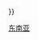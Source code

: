 {{Userbox
  |border-c = #CCCCFF
  |border-s = 1
  |id-c     = #fff
  |id-s     = 12box
  |id-fc    = #000
  |info-c   = white
  |info-s   = 9
  |info-fc  = black
  |id       = [[File:Southeast Asia (orthographic projection).svg|40px]]
  |info     = 這個用戶是'''[[Wikipedia:東南亞專題|東南亞專題]]'''的參與者。
  |usercategory = {{#ifeq:{{NAMESPACE}}|User|参与东南亚专题的维基人}}
}}<noinclude>
[[Category:專題用戶標誌模板|东南亚]]
</noinclude>